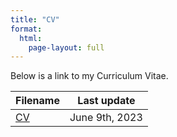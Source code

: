 ```yaml
---
title: "CV"
format:
  html:
    page-layout: full
---
```


Below is a link to my Curriculum Vitae.

| Filename                  | Last update    |
|---------------------------|----------------|
| [CV](files/Decker_CV.pdf) | June 9th, 2023 |